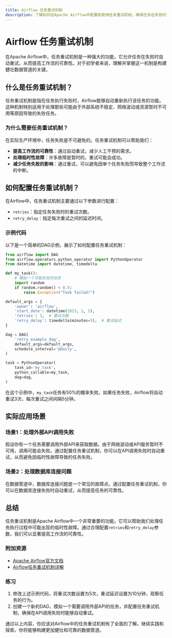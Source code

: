 ```yaml
---
title: Airflow 任务重试机制
description: 了解如何在Apache Airflow中配置和使用任务重试机制，确保任务在失败时能够自动重试，从而提高工作流的可靠性。
---
```


# Airflow 任务重试机制

在Apache Airflow中，任务重试机制是一种强大的功能，它允许任务在失败时自动重试，从而提高工作流的可靠性。对于初学者来说，理解并掌握这一机制是构建健壮数据管道的关键。

## 什么是任务重试机制？

任务重试机制是指在任务执行失败时，Airflow能够自动重新执行该任务的功能。这种机制特别适用于处理那些可能由于外部系统不稳定、网络波动或资源暂时不可用等原因导致的失败任务。

### 为什么需要任务重试机制？

在实际生产环境中，任务失败是不可避免的。任务重试机制可以帮助我们：

- **提高工作流的可靠性**：通过自动重试，减少人工干预的需求。
- **处理临时性故障**：许多故障是暂时的，重试可能会成功。
- **减少任务失败的影响**：通过重试，可以避免因单个任务失败而导致整个工作流的中断。

## 如何配置任务重试机制？

在Airflow中，任务重试机制主要通过以下参数进行配置：

- `retries`：指定任务失败时的重试次数。
- `retry_delay`：指定每次重试之间的延迟时间。

### 示例代码

以下是一个简单的DAG示例，展示了如何配置任务重试机制：

```python
from airflow import DAG
from airflow.operators.python_operator import PythonOperator
from datetime import datetime, timedelta

def my_task():
    # 模拟一个可能失败的任务
    import random
    if random.random() < 0.5:
        raise Exception("Task failed!")

default_args = {
    'owner': 'airflow',
    'start_date': datetime(2023, 1, 1),
    'retries': 3,  # 重试次数
    'retry_delay': timedelta(minutes=5),  # 重试延迟
}

dag = DAG(
    'retry_example_dag',
    default_args=default_args,
    schedule_interval='@daily',
)

task = PythonOperator(
    task_id='my_task',
    python_callable=my_task,
    dag=dag,
)
```

在这个示例中，`my_task`任务有50%的概率失败。如果任务失败，Airflow将自动重试3次，每次重试之间间隔5分钟。

## 实际应用场景

### 场景1：处理外部API调用失败

假设你有一个任务需要调用外部API来获取数据。由于网络波动或API服务暂时不可用，调用可能会失败。通过配置任务重试机制，你可以在API调用失败时自动重试，从而避免因临时性故障导致的任务失败。

### 场景2：处理数据库连接问题

在数据管道中，数据库连接问题是一个常见的故障点。通过配置任务重试机制，你可以在数据库连接失败时自动重试，从而提高任务的可靠性。

## 总结

任务重试机制是Apache Airflow中一个非常重要的功能，它可以帮助我们处理任务执行过程中可能出现的临时性故障。通过合理配置`retries`和`retry_delay`参数，我们可以显著提高工作流的可靠性。

### 附加资源

- [Apache Airflow官方文档](https://airflow.apache.org/docs/)
- [Airflow任务重试机制详解](https://airflow.apache.org/docs/apache-airflow/stable/concepts/tasks.html#retries)

### 练习

1. 修改上述示例代码，将重试次数设置为5次，重试延迟设置为10分钟，观察任务的行为。
2. 创建一个新的DAG，模拟一个需要调用外部API的任务，并配置任务重试机制，确保在API调用失败时能够自动重试。

通过以上内容，你应该对Airflow中的任务重试机制有了全面的了解。继续实践和探索，你将能够构建更加健壮和可靠的数据管道。